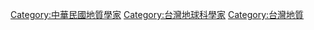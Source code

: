 {{commonscat|Geologists from Taiwan}}
[[Category:中華民國地質學家|Category:中華民國地質學家]]
[[Category:台灣地球科學家|Category:台灣地球科學家]]
[[Category:台灣地質|Category:台灣地質]]